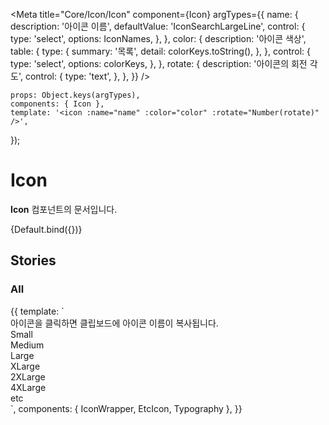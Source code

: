 
<Meta
	title="Core/Icon/Icon"
	component={Icon}
	argTypes={{
		name: {
			description: '아이콘 이름',
			defaultValue: 'IconSearchLargeLine',
			control: {
				type: 'select',
				options: IconNames,
			},
		},
		color: {
			description: '아이콘 색상',
			table: {
				type: {
					summary: '목록',
					detail: colorKeys.toString(),
				},
			},
			control: {
				type: 'select',
				options: colorKeys,
			},
		},
		rotate: {
			description: '아이콘의 회전 각도',
			control: {
				type: 'text',
			},
		},
	}}
/>

	props: Object.keys(argTypes),
	components: { Icon },
	template: '<icon :name="name" :color="color" :rotate="Number(rotate)" />',
});

# Icon

**Icon** 컴포넌트의 문서입니다.

<Story name="Default" height="100px">
	{Default.bind({})}
</Story>

<ArgsTable story="Default" />

## Stories

### All

<Canvas>
    <Story name="All" height="100px">
        {{
            template: `
                <div>
                    <Typography type="body1" color="gray500">아이콘을 클릭하면 클립보드에 아이콘 이름이 복사됩니다.</Typography>
                    <!--small-->
                    <div>
                        <Typography type="body1" style="margin-bottom: 10px">Small</Typography>
                        <div style="display: flex; flex-wrap: wrap;">
                            <IconWrapper component="Icon" name="IconProfileSmallLine"/>
                            <IconWrapper component="Icon" name="IconProfileSmallFill"/>
                            <IconWrapper component="Icon" name="IconArrowSmallLine"/>
                            <IconWrapper component="Icon" name="IconTextArrowSmallLine"/>
                            <IconWrapper component="Icon" name="IconPlusSmallLine"/>
                            <IconWrapper component="Icon" name="IconCloseSmallLine"/>
                            <IconWrapper component="Icon" name="IconSearchSmallLine"/>
                        </div>
                        <div style="display: flex; flex-wrap: wrap;">
                            <IconWrapper component="Icon" name="IconCheckSmallLine"/>
                            <IconWrapper component="Icon" name="IconCheckRoundSmallLine"/>
                            <IconWrapper component="Icon" name="IconCheckRoundSmallFill"/>
                            <IconWrapper component="Icon" name="IconQuestionMarkSmallLine"/>
                            <IconWrapper component="Icon" name="IconQuestionMarkSmallFill"/>
                            <IconWrapper component="Icon" name="IconExclamationSmallLine"/>
                            <IconWrapper component="Icon" name="IconExclamationSmallFill"/>
                            <IconWrapper component="Icon" name="IconInformationSmallLine"/>
                            <IconWrapper component="Icon" name="IconInformationSmallFill"/>
                        </div>
                        <div style="display: flex; flex-wrap: wrap;">
                            <IconWrapper component="Icon" name="IconSettingSmallFill"/>
                            <IconWrapper component="Icon" name="IconMegaphoneSmallLine"/>
                            <IconWrapper component="Icon" name="IconStarSmallLine"/>
                            <IconWrapper component="Icon" name="IconStarSmallFill"/>
                            <IconWrapper component="Icon" name="IconFileSmallLine"/>
                            <IconWrapper component="Icon" name="IconLinkSmallLine"/>
                            <IconWrapper component="Icon" name="IconLikeSmallLine"/>
                            <IconWrapper component="Icon" name="IconLikeSmallFill"/>
                            <IconWrapper component="Icon" name="IconThreeDotSmallFill" />
                        </div>
                    </div>
                    <!--medium-->
                    <div>
                        <Typography type="body1" style="margin-bottom: 10px">Medium</Typography>
                        <div style="display: flex; flex-wrap: wrap;">
                          <IconWrapper component="Icon" name="IconProfileMediumLine" />
                          <IconWrapper component="Icon" name="IconProfileMediumFill" />
                          <IconWrapper component="Icon" name="IconQuestionMediumLine" />
                          <IconWrapper component="Icon" name="IconEssayMediumLine" />
                          <IconWrapper component="Icon" name="IconInterviewMediumLine" />
                          <IconWrapper component="Icon" name="IconCommentMediumLine" />
                        </div>
                        <div style="display: flex; flex-wrap: wrap;">
                          <IconWrapper component="Icon" name="IconArrowMediumLine" />
                          <IconWrapper component="Icon" name="IconTextArrowMediumLine" />
                          <IconWrapper component="Icon" name="IconRevertMediumLine" />
                          <IconWrapper component="Icon" name="IconPlusMediumLine" />
                          <IconWrapper component="Icon" name="IconMinusMediumLine" />
                          <IconWrapper component="Icon" name="IconCloseMediumLine" />
                          <IconWrapper component="Icon" name="IconFilterMediumLine" />
                          <IconWrapper component="Icon" name="IconBookmarkMediumLine" />
                          <IconWrapper component="Icon" name="IconBookmarkMediumFill" />
                        </div>
                        <div style="display: flex; flex-wrap: wrap;">
                          <IconWrapper component="Icon" name="IconCheckMediumLine" />
                          <IconWrapper component="Icon" name="IconSelectedMediumLine" />
                          <IconWrapper component="Icon" name="IconCheckRoundMediumFill" />
                          <IconWrapper component="Icon" name="IconQuestionMarkMediumLine" />
                          <IconWrapper component="Icon" name="IconQuestionMarkMediumFill" />
                          <IconWrapper component="Icon" name="IconExclamationMediumLine" />
                          <IconWrapper component="Icon" name="IconExclamationMediumFill" />
                          <IconWrapper component="Icon" name="IconInformationMediumLine" />
                          <IconWrapper component="Icon" name="IconInformationMediumFill" />
                          <IconWrapper component="Icon" name="IconCloseRoundMediumLine" />
                          <IconWrapper component="Icon" name="IconCloseRoundMediumFill" />
                          <IconWrapper component="Icon" name="IconPlusRoundMediumLine" />
                          <IconWrapper component="Icon" name="IconArrowRoundMediumLine" />
                        </div>
                        <div style="display: flex; flex-wrap: wrap;">
                          <IconWrapper component="Icon" name="IconLockMediumLine" />
                          <IconWrapper component="Icon" name="IconLockMediumFill" />
                          <IconWrapper component="Icon" name="IconImportMediumLine" />
                          <IconWrapper component="Icon" name="IconLinkMediumLine" />
                          <IconWrapper component="Icon" name="IconDownloadMediumLine" />
                          <IconWrapper component="Icon" name="IconTrashMediumLine" />
                          <IconWrapper component="Icon" name="IconLikeMediumLine" />
                          <IconWrapper component="Icon" name="IconLikeMediumFill" />
                          <IconWrapper component="Icon" name="IconBrowseMediumLine" />
                          <IconWrapper component="Icon" name="IconBrowseMediumFill" />
                          <IconWrapper component="Icon" name="IconExportMediumLine" />
                          <IconWrapper component="Icon" name="IconVideoMediumLine" />
                          <IconWrapper component="Icon" name="IconVideoMediumFill" />
                        </div>
                        <div style="display: flex; flex-wrap: wrap;">
                          <IconWrapper component="Icon" name="IconClockMediumLine" />
                          <IconWrapper component="Icon" name="IconClockMediumFill" />
                          <IconWrapper component="Icon" name="IconPriceMediumLine" />
                          <IconWrapper component="Icon" name="IconDiscountMediumLine" />
                          <IconWrapper component="Icon" name="IconLocationMediumLine" />
                          <IconWrapper component="Icon" name="IconLocationMediumFill" />
                          <IconWrapper component="Icon" name="IconSupportMediumLine" />
                          <IconWrapper component="Icon" name="IconCouponMediumLine" />
                          <IconWrapper component="Icon" name="IconMegaphoneMediumLine" />
                          <IconWrapper component="Icon" name="IconStarMediumLine" />
                          <IconWrapper component="Icon" name="IconStarMediumFill" />
                          <IconWrapper component="Icon" name="IconThreeDotMediumFill" />
                        </div>
                        <div style="display: flex; flex-wrap: wrap;">
                          <IconWrapper component="Icon" name="IconFileMediumLine" />
                        </div>
                    </div>
                    <!--large-->
                    <div>
                        <Typography type="body1" style="margin-bottom: 10px">Large</Typography>
                        <div style="display: flex; flex-wrap: wrap;">
                          <IconWrapper component="Icon" name="IconProfileLargeLine" />
                          <IconWrapper component="Icon" name="IconProfileLargeFill" />
                          <IconWrapper component="Icon" name="IconAnswerLargeLine" />
                          <IconWrapper component="Icon" name="IconVodLargeLine" />
                          <IconWrapper component="Icon" name="IconQuestionLargeLine" />
                          <IconWrapper component="Icon" name="IconEssayLargeLine" />
                          <IconWrapper component="Icon" name="IconInterviewLargeLine" />
                          <IconWrapper component="Icon" name="IconResumeLargeLine" />
                          <IconWrapper component="Icon" name="IconAnalyticsLargeLine" />
                          <IconWrapper component="Icon" name="IconMentoringLargeLine" />
                          <IconWrapper component="Icon" name="IconEduLargeLine" />
                          <IconWrapper component="Icon" name="IconPtLargeLine" />
                      </div>
                      <div style="display: flex; flex-wrap: wrap;">
                          <IconWrapper component="Icon" name="IconArrowLargeLine" />
                          <IconWrapper component="Icon" name="IconTextArrowLargeLine" />
                          <IconWrapper component="Icon" name="IconBackwardLargeLine" />
                          <IconWrapper component="Icon" name="IconReplyLargeLine" />
                          <IconWrapper component="Icon" name="IconPlusLargeLine" />
                          <IconWrapper component="Icon" name="IconCloseLargeLine" />
                          <IconWrapper component="Icon" name="IconHamburgerLargeLine" />
                          <IconWrapper component="Icon" name="IconFilterLargeLine" />
                          <IconWrapper component="Icon" name="IconSearchLargeLine" />
                          <IconWrapper component="Icon" name="IconAlarmLargeLine" />
                          <IconWrapper component="Icon" name="IconBookmarkLargeLine" />
                          <IconWrapper component="Icon" name="IconBookmarkLargeFill" />
                      </div>
                      <div style="display: flex; flex-wrap: wrap;">
                          <IconWrapper component="Icon" name="IconCheckLargeLine" />
                          <IconWrapper component="Icon" name="IconCheckRoundLargeLine" />
                          <IconWrapper component="Icon" name="IconCheckRoundLargeFill" />
                          <IconWrapper component="Icon" name="IconQuestionMarkLargeLine" />
                          <IconWrapper component="Icon" name="IconQuestionMarkLargeFill" />
                          <IconWrapper component="Icon" name="IconExclamationLargeLine" />
                          <IconWrapper component="Icon" name="IconExclamationLargeFill" />
                          <IconWrapper component="Icon" name="IconInformationLargeLine" />
                          <IconWrapper component="Icon" name="IconInformationLargeFill" />
                          <IconWrapper component="Icon" name="IconPlusRoundLargeLine" />
                          <IconWrapper component="Icon" name="IconStarRoundLargeFill" />
                          <IconWrapper component="Icon" name="IconSettingLargeLine" />
                      </div>
                      <div style="display: flex; flex-wrap: wrap;">
                          <IconWrapper component="Icon" name="IconLockLargeLine" />
                          <IconWrapper component="Icon" name="IconLockLargeFill" />
                          <IconWrapper component="Icon" name="IconSecurityLargeLine" />
                          <IconWrapper component="Icon" name="IconSecurityLargeFill" />
                          <IconWrapper component="Icon" name="IconImportLargeLine" />
                          <IconWrapper component="Icon" name="IconLinkLargeLine" />
                          <IconWrapper component="Icon" name="IconDownloadLargeLine" />
                          <IconWrapper component="Icon" name="IconTrashLargeLine" />
                          <IconWrapper component="Icon" name="IconPhotoLargeLine" />
                          <IconWrapper component="Icon" name="IconWritingLargeLine" />
                          <IconWrapper component="Icon" name="IconSendLargeFill" />
                      </div>
                      <div style="display: flex; flex-wrap: wrap;">
                          <IconWrapper component="Icon" name="IconCouponLargeLine" />
                          <IconWrapper component="Icon" name="IconMegaphoneLargeLine" />
                          <IconWrapper component="Icon" name="IconVideoLargeLine" />
                          <IconWrapper component="Icon" name="IconVideoLargeFill" />
                          <IconWrapper component="Icon" name="IconStarLargeLine" />
                          <IconWrapper component="Icon" name="IconStarLargeFill" />
                          <IconWrapper component="Icon" name="IconThreeDotLargeFill" />
                      </div>
                    </div>
                    <!--x-large-->
                    <div>
                        <Typography type="body1" style="margin-bottom: 10px">XLarge</Typography>
                        <div style="display: flex; flex-wrap: wrap;">
                          <IconWrapper component="Icon" name="IconProfileXLargeLine" />
                          <IconWrapper component="Icon" name="IconProfileXLargeFill" />
                          <IconWrapper component="Icon" name="IconAnswerXLargeLine" />
                          <IconWrapper component="Icon" name="IconVodXLargeLine" />
                          <IconWrapper component="Icon" name="IconEssayXLargeLine" />
                          <IconWrapper component="Icon" name="IconAnalyticsXLargeLine" />
                          <IconWrapper component="Icon" name="IconArrowXLargeLine" />
                          <IconWrapper component="Icon" name="IconTextArrowXLargeLine" />
                          <IconWrapper component="Icon" name="IconCloseXLargeLine" />
                        </div>
                        <div style="display: flex; flex-wrap: wrap;">
                          <IconWrapper component="Icon" name="IconCheckRoundXLargeLine" />
                          <IconWrapper component="Icon" name="IconCheckRoundXLargeFill" />
                          <IconWrapper component="Icon" name="IconPhotoXLargeLine" />
                          <IconWrapper component="Icon" name="IconSupportXLargeLine" />
                          <IconWrapper component="Icon" name="IconStarXLargeLine" />
                          <IconWrapper component="Icon" name="IconStarXLargeFill" />
                          <IconWrapper component="Icon" name="IconBookmarkXLargeFill" />
                          <IconWrapper component="Icon" name="IconBookmarkXLargeLine" />
                          <IconWrapper component="Icon" name="IconDownloadXLargeLine" />
                      </div>
                    </div>
                    <!--2x-large-->
                    <div>
                        <Typography type="body1" style="margin-bottom: 10px">2XLarge</Typography>
                        <div style="display: flex; flex-wrap: wrap;">
                            <IconWrapper component="Icon" name="IconProfile2XLargeFill" />
                            <IconWrapper component="Icon" name="IconJob2XLargeLine" />
                            <IconWrapper component="Icon" name="IconChangeJob2XLargeLine" />
                            <IconWrapper component="Icon" name="IconSupervisor2XLargeLine" />
                            <IconWrapper component="Icon" name="IconCollege2XLargeLine" />
                            <IconWrapper component="Icon" name="IconAnswer2XLargeLine" />
                            <IconWrapper component="Icon" name="IconBoard2XLargeLine" />
                        </div>
                        <div style="display: flex; flex-wrap: wrap;">
                            <IconWrapper component="Icon" name="IconCheckRound2XLargeLine" />
                            <IconWrapper component="Icon" name="IconCheckRound2XLargeFill" />
                            <IconWrapper component="Icon" name="IconWriting2XLargeLine" />
                            <IconWrapper component="Icon" name="IconPhoto2XLargeLine" />
                        </div>
                    </div>
                    <!--4x-large-->
                    <div>
                        <Typography type="body1" style="margin-bottom: 10px">4XLarge</Typography>
                        <div style="display: flex; flex-wrap: wrap;">
                            <IconWrapper component="Icon" name="IconJob4XLargeLine" />
                            <IconWrapper component="Icon" name="IconChangeJob4XLargeLine" />
                            <IconWrapper component="Icon" name="IconSupervisor4XLargeLine" />
                            <IconWrapper component="Icon" name="IconCollege4XLargeLine" />
                            <IconWrapper component="Icon" name="IconAnswer4XLargeLine" />
                            <IconWrapper component="Icon" name="IconBoard4XLargeLine" />
                        </div>
                        <div style="display: flex; flex-wrap: wrap;">
                            <IconWrapper component="Icon" name="IconStar4XLargeFill" />
                        </div>
                    </div>
                    <!--etc-->
                    <div>
                      <Typography type="body1" style="margin-bottom: 10px">etc</Typography>
                      <div style="display: flex; flex-wrap: wrap;">
                        <EtcIcon name="IconDropdownSmallFillEtc" />
                        <EtcIcon name="IconDropdownMediumLineEtc" />
                      </div>
                    </div>
                </div>
            `,
             components: { IconWrapper, EtcIcon, Typography },
        }}
    </Story>
</Canvas>
